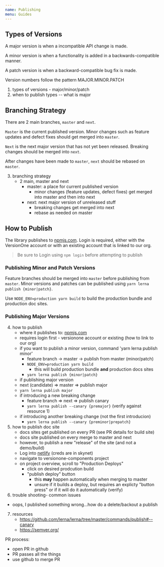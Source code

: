 ```yaml
---
name: Publishing
menu: Guides
---
```


## Types of Versions

A major version is when a incompatible API change is made.

A minor version is when a functionality is added in a backwards-compatible manner.

A patch version is when a backward-compatible bug fix is made.

Version numbers follow the pattern MAJOR.MINOR.PATCH

1. types of versions - major/minor/patch
2. when to publish types -- what is major

## Branching Strategy

There are 2 main branches, `master` and `next`.

`Master` is the current published version. Minor changes such as feature updates and defect fixes should get merged into `master`.

`Next` is the next major version that has not yet been released. Breaking changes should be merged into `next`.

After changes have been made to `master`, `next` should be rebased on `master`.

3. branching strategy
   - 2 main, master and next
     - master: a place for current published version
       - minor changes (feature updates, defect fixes) get merged into master and then into next
     - next: next major version of unreleased stuff
       - breaking changes get merged into next
       - rebase as needed on master

## How to Publish

The library publishes to [npmjs.com](https://www.npmjs.com/package/@versionone/components).
Login is required, either with the VersionOne account or with an existing account that is linked to our org.

> Be sure to Login using `npm login` before attempting to publish

### Publishing Minor and Patch Versions

Feature branches should be merged into `master` before publishing from `master`.
Minor versions and patches can be published using `yarn lerna publish {minor|patch}`.

Use `NODE_ENV=production yarn build` to build the production bundle and production doc sites.

### Publishing Major Versions

4. how to publish
   - where it publishes to: [npmjs.com](https://www.npmjs.com/package/@versionone/components)
   - requires login first - versionone account or existing (how to link to our org)
   - if you want to publish a minor version, command 'yarn lerna publish minor'
     - feature branch -> master -> publish from master (minor/patch)
     - `NODE_ENV=production yarn build`
       - this will build production bundle **and** production docs sites
     - `yarn lerna publish {minor|patch}`
   - if publishing major version
   - next (candidate) => master => publish major
   - `yarn lerna publish major`
   - if introducing a new breaking change
     - feature branch => next => publish canary
     - `yarn lerna publish --canary {premajor}` (verify against resource 1)
   - if introducing another breaking change (not the first introducion)
     - `yarn lerna publish --canary {preminor|prepatch}`
5. how to publish doc site
   - docs sites get published on every PR (see PR details for build site)
   - docs site published on every merge to master and next
   - however, to publish a new "release" of the site (and not a demo/build)
   - Log into [netlify](https://www.netlify.com/) (creds are in skynet)
   - navigate to versionone-components project
   - on project overview, scroll to "Production Deploys"
     - click on desired prodcution build
     - "publish deploy" button
       - this **may** happen automatically when merging to master
       - unsure if it builds a deploy, but requires an explicty "button press" or if it will do it automatically (verify)
6. trouble shooting- common issues

- oops, I published something wrong...how do a delete/backout a publish

7. resources
   - https://github.com/lerna/lerna/tree/master/commands/publish#--canary
   - https://semver.org/

PR process:

- open PR in github
- PR passes all the things
- use github to merge PR
